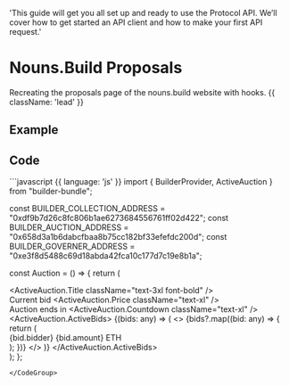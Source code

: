   'This guide will get you all set up and ready to use the Protocol API. We’ll cover how to get started an API client and how to make your first API request.'

# Nouns.Build Proposals

Recreating the proposals page of the nouns.build website with hooks. {{ className: 'lead' }}

## Example 
<NounsBuildProposalsHooks />

## Code
<CodeGroup>
```javascript {{ language: 'js' }}
import { BuilderProvider, ActiveAuction } from "builder-bundle";

const BUILDER_COLLECTION_ADDRESS = "0xdf9b7d26c8fc806b1ae6273684556761ff02d422";
const BUILDER_AUCTION_ADDRESS = "0x658d3a1b6dabcfbaa8b75cc182bf33efefdc200d";
const BUILDER_GOVERNER_ADDRESS = "0xe3f8d5488c69d18abda42fca10c177d7c19e8b1a";

const Auction = () => {
  return (
    <BuilderProvider
      collectionAddress={BUILDER_COLLECTION_ADDRESS}
      auctionAddress={BUILDER_AUCTION_ADDRESS}
      governerAddress={BUILDER_GOVERNER_ADDRESS}
    >
      <div className="flex items-center justify-center h-screen w-screen bg-gray-100 px-4">
        <div className="grid md:grid-cols-2 gap-6 border rounded shadow-lg bg-white px-6 py-6">
          <ActiveAuction className="w-96 h-96 rounded" />
          <div className="space-y-8">
            <ActiveAuction.Title className="text-3xl font-bold" />
            <div className="grid grid-cols-2 gap-4 mt-6">
              <div className="flex flex-col">
                <label className="text-gray-400">Current bid</label>
                <ActiveAuction.Price className="text-xl" />
              </div>
              <div className="flex flex-col">
                <label className="text-gray-400">Auction ends in</label>
                <ActiveAuction.Countdown className="text-xl" />
              </div>
            </div>
            <ActiveAuction.ActiveBids>
              {(bids: any) => (
                <>
                  {bids?.map((bid: any) => {
                    return (
                      <div className="flex flex-row justify-between">
                        <span className="font-bold">{bid.bidder}</span>
                        <span className="text-gray-400">{bid.amount} ETH</span>
                      </div>
                    );
                  })}
                </>
              )}
            </ActiveAuction.ActiveBids>
          </div>
        </div>
      </div>
    </BuilderProvider>
  );
};
```
</CodeGroup>





